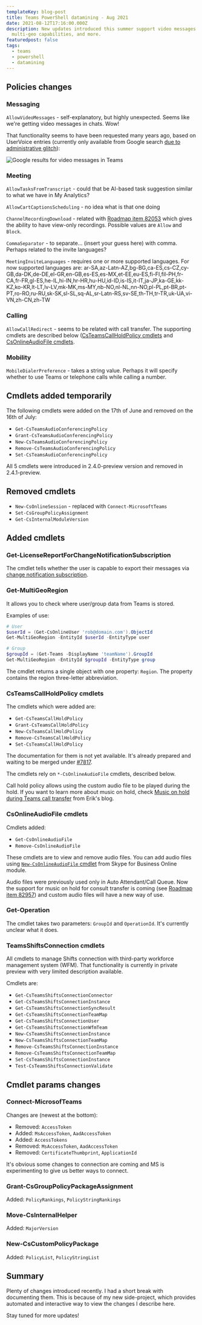```yaml
---
templateKey: blog-post
title: Teams PowerShell datamining - Aug 2021
date: 2021-08-12T17:16:00.000Z
description: New updates introduced this summer support video messages in Teams,
  multi-geo capabilities, and more.
featuredpost: false
tags:
  - teams
  - powershell
  - datamining
---
```

## Policies changes

### Messaging

`AllowVideoMessages` - self-explanatory, but highly unexpected. Seems like we're getting video messages in chats. Wow!

That functionality seems to have been requested many years ago, based on UserVoice entries (currently only available from Google search [due to administrative glitch](https://twitter.com/AndresGorzelany/status/1425184304699686912)):



![Google results for video messages in Teams](../../img/20210812-170138-scii26rlyh.png)

### Meeting

`AllowTasksFromTranscript` - could that be AI-based task suggestion similar to what we have in My Analytics?

`AllowCartCaptionsScheduling` - no idea what is that one doing

`ChannelRecordingDownload` - related with [Roadmap item 82053](https://www.microsoft.com/en-us/microsoft-365/roadmap?filters=&searchterms=82053) which gives the ability to have view-only recordings. Possible values are `Allow` and `Block`. 

`CommaSeparator` - to separate... (insert your guess here) with comma. Perhaps related to the invite languages?

`MeetingInviteLanguages` - requires one or more supported languages. For now supported languages are: ar-SA,az-Latn-AZ,bg-BG,ca-ES,cs-CZ,cy-GB,da-DK,de-DE,el-GR,en-GB,es-ES,es-MX,et-EE,eu-ES,fi-FI,fil-PH,fr-CA,fr-FR,gl-ES,he-IL,hi-IN,hr-HR,hu-HU,id-ID,is-IS,it-IT,ja-JP,ka-GE,kk-KZ,ko-KR,lt-LT,lv-LV,mk-MK,ms-MY,nb-NO,nl-NL,nn-NO,pl-PL,pt-BR,pt-PT,ro-RO,ru-RU,sk-SK,sl-SL,sq-AL,sr-Latn-RS,sv-SE,th-TH,tr-TR,uk-UA,vi-VN,zh-CN,zh-TW

### Calling

`AllowCallRedirect` - seems to be related with call transfer. The supporting cmdlets are described below ([CsTeamsCallHoldPolicy cmdlets](#CsTeamsCallHoldPolicy-cmdlets) and [CsOnlineAudioFile cmdlets](#CsOnlineAudioFile-cmdlets).

### Mobility

`MobileDialerPreference` - takes a string value. Perhaps it will specify whether to use Teams or telephone calls while calling a number.

## Cmdlets added temporarily

The following cmdlets were added on the 17th of June and removed on the 16th of July:

* `Get-CsTeamsAudioConferencingPolicy`
* `Grant-CsTeamsAudioConferencingPolicy`
* `New-CsTeamsAudioConferencingPolicy`
* `Remove-CsTeamsAudioConferencingPolicy`
* `Set-CsTeamsAudioConferencingPolicy`

All 5 cmdlets were introduced in 2.4.0-preview version and removed in 2.4.1-preview.

## Removed cmdlets

* `New-CsOnlineSession` - replaced with `Connect-MicrosoftTeams`
* `Set-CsGroupPolicyAssignment`
* `Get-CsInternalModuleVersion`

## Added cmdlets

### Get-LicenseReportForChangeNotificationSubscription

The cmdlet tells whether the user is capable to export their messages via [change notification subscription](https://docs.microsoft.com/en-us/graph/teams-licenses).

### Get-MultiGeoRegion

It allows you to check where user/group data from Teams is stored.

Examples of use:

```powershell
# User
$userId = (Get-CsOnlineUser 'rob@domain.com').ObjectId
Get-MultiGeoRegion -EntityId $userId -EntityType user

# Group
$groupId = (Get-Teams -DisplayName 'teamName').GroupId
Get-MultiGeoRegion -EntityId $groupId -EntityType group
```

The cmdlet returns a single object with one property: `Region`. The property contains the region three-letter abbreviation. 

### CsTeamsCallHoldPolicy cmdlets

The cmdlets which were added are:

* `Get-CsTeamsCallHoldPolicy`
* `Grant-CsTeamsCallHoldPolicy`
* `New-CsTeamsCallHoldPolicy`
* `Remove-CsTeamsCallHoldPolicy`
* `Set-CsTeamsCallHoldPolicy`

The documentation for them is not yet available. It's already prepared and waiting to be merged under [\#7817](https://github.com/MicrosoftDocs/office-docs-powershell/pull/7817/).

The cmdlets rely on `*-CsOnlineAudioFile` cmdlets, described below.

Call hold policy allows using the custom audio file to be played during the hold. If you want to learn more about music on hold, check [Music on hold during Teams call transfer](https://erik365.blog/2021/07/02/music-on-hold-during-teams-call-transfer/amp/) from Erik's blog.

### CsOnlineAudioFile cmdlets

Cmdlets added:

* `Get-CsOnlineAudioFile`
* `Remove-CsOnlineAudioFile`

These cmdlets are to view and remove audio files. You can add audio files using [`New-CsOnlineAudioFile` cmdlet](https://docs.microsoft.com/en-us/powershell/module/skype/new-csonlineaudiofile?view=skype-ps) from Skype for Business Online module.

Audio files were previously used only in Auto Attendant/Call Queue. Now the support for music on hold for consult transfer is coming (see [Roadmap item 82957](https://www.microsoft.com/en-us/microsoft-365/roadmap?filters=&searchterms=82957)) and custom audio files will have a new way of use.

### Get-Operation

The cmdlet takes two parameters: `GroupId` and `OperationId`.  It's currently unclear what it does.

### TeamsShiftsConnection cmdlets

All cmdlets to manage Shifts connection with third-party workforce management system (WFM). That functionality is currently in private preview with very limited description available.

Cmdlets are:

* `Get-CsTeamsShiftsConnectionConnector`
* `Get-CsTeamsShiftsConnectionInstance`
* `Get-CsTeamsShiftsConnectionSyncResult`
* `Get-CsTeamsShiftsConnectionTeamMap`
* `Get-CsTeamsShiftsConnectionUser`
* `Get-CsTeamsShiftsConnectionWfmTeam`
* `New-CsTeamsShiftsConnectionInstance`
* `New-CsTeamsShiftsConnectionTeamMap`
* `Remove-CsTeamsShiftsConnectionInstance`
* `Remove-CsTeamsShiftsConnectionTeamMap`
* `Set-CsTeamsShiftsConnectionInstance`
* `Test-CsTeamsShiftsConnectionValidate`

## Cmdlet params changes

### Connect-MicrosofTeams

Changes are (newest at the bottom):

* Removed: `AccessToken`
* Added: `MsAccessToken`, `AadAccessToken`
* Added: `AccessTokens`
* Removed: `MsAccessToken`, `AadAccessToken`
* Removed: `CertificateThumbprint`, `ApplicationId`

It's obvious some changes to connection are coming and MS is experimenting to give us better ways to connect.

### Grant-CsGroupPolicyPackageAssignment

Added: `PolicyRankings`, `PolicyStringRankings`

### Move-CsInternalHelper

Added: `MajorVersion`

### New-CsCustomPolicyPackage

Added: `PolicyList`, `PolicyStringList`

## Summary

Plenty of changes introduced recently. I had a short break with documenting them. This is because of my new side-project, which provides automated and interactive way to view the changes I describe here.

Stay tuned for more updates!